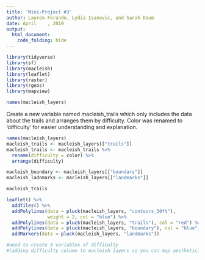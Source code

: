 ```yaml
---
title: 'Mini-Project #3'
author: Lauren Forando, Lydia Ivanovic, and Sarah Daum
date: April    , 2019
output: 
  html_document:
    code_folding: hide
---
```


```r
library(tidyverse)
library(sf)
library(macleish)
library(leaflet)
library(raster)
library(rgeos)
library(mapview)
```

```r
names(macleish_layers)
```

Create a new variable named macleish_trails which only includes the data about the trails and arranges them by difficulty. Color was renamed to 'difficulty' for easier understanding and explanation. 
```r
names(macleish_layers)
macleish_trails <- macleish_layers[["trails"]]
macleish_trails <- macleish_trails %>% 
  rename(difficulty = color) %>%
  arrange(difficulty)

macleish_boundary <- macleish_layers[["boundary"]]
macleish_ladnmarks <- macleish_layers[["landmarks"]]

macleish_trails
```


```r
leaflet() %>%
  addTiles() %>%
  addPolylines(data = pluck(macleish_layers, "contours_30ft"), 
               weight = 2, col = "blue") %>%
  addPolylines(data = pluck(macleish_layers, "trails"), col = "red") %>%
  addPolylines(data = pluck(macleish_layers, "boundary"), col = "blue") %>%
  addMarkers(data = pluck(macleish_layers, "landmarks"))

```

```r
#need to create 3 variables of difficulty
#(adding difficulty column to macleish layers so you can map aesthetic)
```